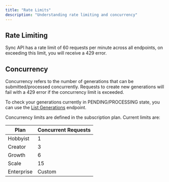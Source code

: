 ```yaml
---
title: "Rate Limits"
description: "Understanding rate limiting and concurrency"
---
```


## Rate Limiting

Sync API has a rate limit of 60 requests per minute across all endpoints, on exceeding this limit, you will receive a 429 error.

## Concurrency

Concurrency refers to the number of generations that can be submitted/processed concurrently. Requests to create new generations will fail with a 429 error if the concurrency limit is exceeded.

To check your generations currently in PENDING/PROCESSING state, you can use the [List Generations](/api-reference/generate-api/endpoints/list-generations) endpoint.

Concurrency limits are defined in the subscription plan. Current limits are:

| Plan       | Concurrent Requests |
|------------|-------------------|
| Hobbyist   | 1               |
| Creator    | 3             |
| Growth     | 6             |
| Scale      | 15             |
| Enterprise | Custom        |
